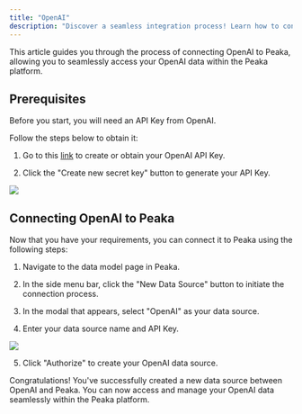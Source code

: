 ```yaml
---
title: "OpenAI"
description: "Discover a seamless integration process! Learn how to connect OpenAI to Peaka effortlessly for streamlined transactions."
---
```


This article guides you through the process of connecting OpenAI to Peaka, allowing you to seamlessly access your OpenAI data within the Peaka platform.

## Prerequisites

Before you start, you will need an API Key from OpenAI.

Follow the steps below to obtain it:

1. Go to this [link](https://platform.openai.com/account/api-keys) to create or obtain your OpenAI API Key.

2. Click the "Create new secret key" button to generate your API Key.

<img src="https://cdn.peaka.com/integrations/openai-integration-1.png" />

## Connecting OpenAI to Peaka

Now that you have your requirements, you can connect it to Peaka using the following steps:

1. Navigate to the data model page in Peaka.

2. In the side menu bar, click the "New Data Source" button to initiate the connection process.

3. In the modal that appears, select "OpenAI" as your data source.

4. Enter your data source name and API Key.

<img src="https://cdn.peaka.com/integrations/openai-integration-2.png" />

5. Click "Authorize" to create your OpenAI data source.

Congratulations! You've successfully created a new data source between OpenAI and Peaka. You can now access and manage your OpenAI data seamlessly within the Peaka platform.
